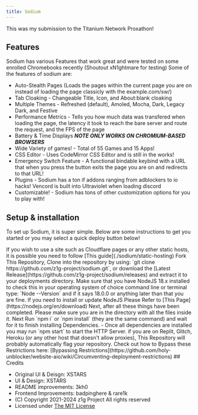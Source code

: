 ```yaml
---
title: Sodium
---
```



This was my submission to the Titanium Network Proxathon!

## Features

Sodium has various Features that work great and were tested on some enrolled Chromebooks recently (Shoutout xN1ghtmare for testing)
Some of the features of sodium are:

- Auto-Stealth Pages (Loads the pages within the current page you are on instead of loading the page classicly with the example.com/sw/)
- Tab Cloaking - Changeable Title, Icon, and About:blank cloaking
- Multiple Themes - Refreshed (default), Amoled, Mocha, Dark, Legacy Dark, and Festive
- Performance Metrics - Tells you how much data was transfered when loading the page, the latency it took to reach the bare server and route the request, and the FPS of the page
- Battery & Time Displays **_NOTE ONLY WORKS ON CHROMIUM-BASED BROWSERS_**
- Wide Variety of games! - Total of 55 Games and 15 Apps!
- CSS Editor - Uses CodeMirror CSS Editor and is still in the works!
- Emergency Switch Feature - A functional bindable keybind with a URL that when you press the button exits the page you are on and redirects to that URL!
- Plugins - Sodium has a ton if addons ranging from adblockers to io hacks! Vencord is built into Ultraviolet when loading discord
- Customizable! - Sodium has tons of other customization options for you to play with!

## Setup & installation

To set up Sodium, it is super simple. Below are some instructions to get you started or you may select a quick deploy button below!

<Callout title="Static Hosting">
  If you wish to use a site such as Cloudflare pages or any other static hosts,
  it is possible you need to follow [This guide](./sodium/static-hosting)
</Callout>
<Steps>

<Step>
Fork This Repository, Clone into the repository by using: `git clone https://github.com/z1g-project/sodium.git`, or download the [Latest Release](https://github.com/z1g-project/sodium/releases) and extract it to your deployments directory.
</Step>
<Step>
Make sure that you have NodeJS 18.x installed to check this in your operating system of choice command line or terminal type: `Node --Version` and if it says 18.0.0 or anything later than that you are fine. If you need to install or update NodeJS Please Refer to [This Page](https://nodejs.org/en/download)
</Step>
<Step>
Next, after all these things have been completed. Please make sure you are in the directory with all the files inside it. Next Run `npm i` or `npm install` (they are the same command) and wait for it to finish installing Dependencies.
</Step>
<Step>
- Once all dependencies are installed you may run `npm start` to start the HTTP Server.
</Step>
  <Callout title="Banned hosts">
    if you are on Replit, Glitch, Heroku (or any other host that doesn't allow
    proxies), This Repository will probably automatically flag your repository.
    Check out how to Bypass these Restrictions here: [Bypassing
    Restrictions](https://github.com/holy-unblocker/website-aio/wiki/Circumventing-deployment-restrictions)
  </Callout>

</Steps>
## Credits

- Original UI & Deisgn: XSTARS
- UI & Design: XSTARS
- README improvements: 3kh0
- Frontend Improvements: badpinghere & rare1k
- (C) Copyright 2021-2024 z1g Project All rights reserved
- Licensed under [The MIT License](https://github.com/z1g-project/sodium/blob/master/LICENSE.txt)
